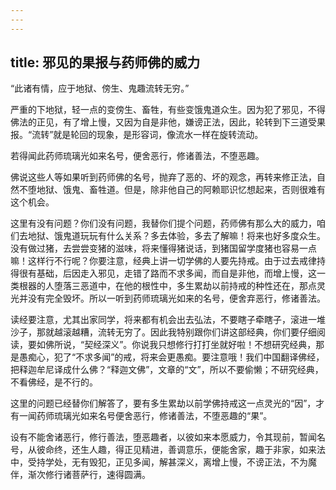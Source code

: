 ```yaml
---
---
---
```

title: 邪见的果报与药师佛的威力
---




“此诸有情，应于地狱、傍生、鬼趣流转无穷。”

严重的下地狱，轻一点的变傍生、畜牲，有些变饿鬼道众生。因为犯了邪见，不得佛法的正见，有了增上慢，又因为自是非他，嫌谤正法，因此，轮转到下三道受果报。“流转”就是轮回的现象，是形容词，像流水一样在旋转流动。


若得闻此药师琉璃光如来名号，便舍恶行，修诸善法，不堕恶趣。


佛说这些人等如果听到药师佛的名号，抛弃了恶的、坏的观念，再转来修正法，自然不堕地狱、饿鬼、畜牲道。但是，除非他自己的阿赖耶识忆想起来，否则很难有这个机会。

这里有没有问题？你们没有问题，我替你们提个问题，药师佛有那么大的威力，咱们去地狱、饿鬼道玩玩有什么关系？多去体验，多去了解嘛！将来也好多度众生。没有做过猪，去尝尝变猪的滋味，将来懂得猪说话，到猪国留学度猪也容易一点嘛！这样行不行呢？你要注意，经典上讲一切学佛的人要先持戒。由于过去戒律持得很有基础，后因走入邪见，走错了路而不求多闻，而自是非他，而增上慢，这一类根器的人堕落三恶道中，在他的根性中，多生累劫以前持戒的种性还在，那点灵光并没有完全毁坏。所以一听到药师琉璃光如来的名号，便舍弃恶行，修诸善法。

读经要注意，尤其出家同学，将来都有机会出去弘法，不要瞎子牵瞎子，滚进一堆沙子，那就越滚越糟，流转无穷了。因此我特别跟你们讲这部经典，你们要仔细阅读，要如佛所说，“契经深义”。你说我只想修行打打坐就好啦！不想研究经典，那是愚痴心，犯了“不求多闻”的戒，将来会更愚痴。要注意哦！我们中国翻译佛经，把释迦牟尼译成什么佛？“释迦文佛”，文章的“文”，所以不要偷懒；不研究经典，不看佛经，是不行的。

这里的问题已经替你们解答了，要有多生累劫以前学佛持戒这一点灵光的“因”，才有一闻药师琉璃光如来名号便舍恶行，修诸善法，不堕恶趣的“果”。


设有不能舍诸恶行，修行善法，堕恶趣者，以彼如来本愿威力，令其现前，暂闻名号，从彼命终，还生人趣，得正见精进，善调意乐，便能舍家，趣于非家，如来法中，受持学处，无有毁犯，正见多闻，解甚深义，离增上慢，不谤正法，不为魔伴，渐次修行诸菩萨行，速得圆满。